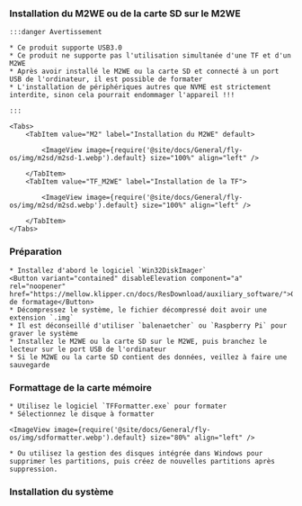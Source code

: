 

### Installation du M2WE ou de la carte SD sur le M2WE

    :::danger Avertissement

    * Ce produit supporte USB3.0
    * Ce produit ne supporte pas l'utilisation simultanée d'une TF et d'un M2WE
    * Après avoir installé le M2WE ou la carte SD et connecté à un port USB de l'ordinateur, il est possible de formater
    * L'installation de périphériques autres que NVME est strictement interdite, sinon cela pourrait endommager l'appareil !!!

    :::

    <Tabs>
        <TabItem value="M2" label="Installation du M2WE" default>
            
            <ImageView image={require('@site/docs/General/fly-os/img/m2sd/m2sd-1.webp').default} size="100%" align="left" />

        </TabItem>
        <TabItem value="TF_M2WE" label="Installation de la TF">
            
            <ImageView image={require('@site/docs/General/fly-os/img/m2sd/m2sd.webp').default} size="100%" align="left" />

        </TabItem>
    </Tabs>

### Préparation

    * Installez d'abord le logiciel `Win32DiskImager` 
    <Button variant="contained" disableElevation component="a" rel="noopener" href="https://mellow.klipper.cn/docs/ResDownload/auxiliary_software/">Outil de formatage</Button>
    * Décompressez le système, le fichier décompressé doit avoir une extension `.img`
    * Il est déconseillé d'utiliser `balenaetcher` ou `Raspberry Pi` pour graver le système
    * Installez le M2WE ou la carte SD sur le M2WE, puis branchez le lecteur sur le port USB de l'ordinateur
    * Si le M2WE ou la carte SD contient des données, veillez à faire une sauvegarde


### Formattage de la carte mémoire

    * Utilisez le logiciel `TFFormatter.exe` pour formater
    * Sélectionnez le disque à formatter

    <ImageView image={require('@site/docs/General/fly-os/img/sdformatter.webp').default} size="80%" align="left" />

    * Ou utilisez la gestion des disques intégrée dans Windows pour supprimer les partitions, puis créez de nouvelles partitions après suppression.

### Installation du système

<WIN32 />
